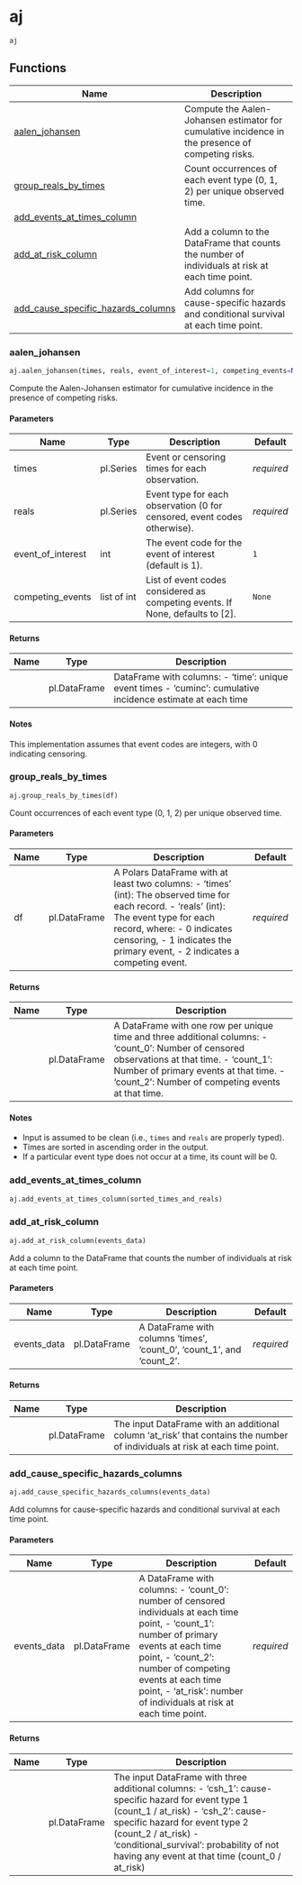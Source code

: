 # aj { #polarstate.aj }

`aj`



## Functions

| Name | Description |
| --- | --- |
| [aalen_johansen](#polarstate.aj.aalen_johansen) | Compute the Aalen-Johansen estimator for cumulative incidence in the presence of competing risks. |
| [group_reals_by_times](#polarstate.aj.group_reals_by_times) | Count occurrences of each event type (0, 1, 2) per unique observed time. |
| [add_events_at_times_column](#polarstate.aj.add_events_at_times_column) |  |
| [add_at_risk_column](#polarstate.aj.add_at_risk_column) | Add a column to the DataFrame that counts the number of individuals at risk at each time point. |
| [add_cause_specific_hazards_columns](#polarstate.aj.add_cause_specific_hazards_columns) | Add columns for cause-specific hazards and conditional survival at each time point. |

### aalen_johansen { #polarstate.aj.aalen_johansen }

```python
aj.aalen_johansen(times, reals, event_of_interest=1, competing_events=None)
```

Compute the Aalen-Johansen estimator for cumulative incidence in the presence of competing risks.

#### Parameters {.doc-section .doc-section-parameters}

| Name              | Type        | Description                                                                   | Default    |
|-------------------|-------------|-------------------------------------------------------------------------------|------------|
| times             | pl.Series   | Event or censoring times for each observation.                                | _required_ |
| reals             | pl.Series   | Event type for each observation (0 for censored, event codes otherwise).      | _required_ |
| event_of_interest | int         | The event code for the event of interest (default is 1).                      | `1`        |
| competing_events  | list of int | List of event codes considered as competing events. If None, defaults to [2]. | `None`     |

#### Returns {.doc-section .doc-section-returns}

| Name   | Type         | Description                                                                                                 |
|--------|--------------|-------------------------------------------------------------------------------------------------------------|
|        | pl.DataFrame | DataFrame with columns: - 'time': unique event times - 'cuminc': cumulative incidence estimate at each time |

#### Notes {.doc-section .doc-section-notes}

This implementation assumes that event codes are integers, with 0 indicating censoring.

### group_reals_by_times { #polarstate.aj.group_reals_by_times }

```python
aj.group_reals_by_times(df)
```

Count occurrences of each event type (0, 1, 2) per unique observed time.

#### Parameters {.doc-section .doc-section-parameters}

| Name   | Type         | Description                                                                                                                                                                                                                                                      | Default    |
|--------|--------------|------------------------------------------------------------------------------------------------------------------------------------------------------------------------------------------------------------------------------------------------------------------|------------|
| df     | pl.DataFrame | A Polars DataFrame with at least two columns: - 'times' (int): The observed time for each record. - 'reals' (int): The event type for each record, where:     - 0 indicates censoring,     - 1 indicates the primary event,     - 2 indicates a competing event. | _required_ |

#### Returns {.doc-section .doc-section-returns}

| Name   | Type         | Description                                                                                                                                                                                                                                 |
|--------|--------------|---------------------------------------------------------------------------------------------------------------------------------------------------------------------------------------------------------------------------------------------|
|        | pl.DataFrame | A DataFrame with one row per unique time and three additional columns: - 'count_0': Number of censored observations at that time. - 'count_1': Number of primary events at that time. - 'count_2': Number of competing events at that time. |

#### Notes {.doc-section .doc-section-notes}

- Input is assumed to be clean (i.e., `times` and `reals` are properly typed).
- Times are sorted in ascending order in the output.
- If a particular event type does not occur at a time, its count will be 0.

### add_events_at_times_column { #polarstate.aj.add_events_at_times_column }

```python
aj.add_events_at_times_column(sorted_times_and_reals)
```



### add_at_risk_column { #polarstate.aj.add_at_risk_column }

```python
aj.add_at_risk_column(events_data)
```

Add a column to the DataFrame that counts the number of individuals at risk at each time point.

#### Parameters {.doc-section .doc-section-parameters}

| Name        | Type         | Description                                                            | Default    |
|-------------|--------------|------------------------------------------------------------------------|------------|
| events_data | pl.DataFrame | A DataFrame with columns 'times', 'count_0', 'count_1', and 'count_2'. | _required_ |

#### Returns {.doc-section .doc-section-returns}

| Name   | Type         | Description                                                                                                                 |
|--------|--------------|-----------------------------------------------------------------------------------------------------------------------------|
|        | pl.DataFrame | The input DataFrame with an additional column 'at_risk' that contains the number of individuals at risk at each time point. |

### add_cause_specific_hazards_columns { #polarstate.aj.add_cause_specific_hazards_columns }

```python
aj.add_cause_specific_hazards_columns(events_data)
```

Add columns for cause-specific hazards and conditional survival at each time point.

#### Parameters {.doc-section .doc-section-parameters}

| Name        | Type         | Description                                                                                                                                                                                                                                                                    | Default    |
|-------------|--------------|--------------------------------------------------------------------------------------------------------------------------------------------------------------------------------------------------------------------------------------------------------------------------------|------------|
| events_data | pl.DataFrame | A DataFrame with columns: - 'count_0': number of censored individuals at each time point, - 'count_1': number of primary events at each time point, - 'count_2': number of competing events at each time point, - 'at_risk': number of individuals at risk at each time point. | _required_ |

#### Returns {.doc-section .doc-section-returns}

| Name   | Type         | Description                                                                                                                                                                                                                                                                                   |
|--------|--------------|-----------------------------------------------------------------------------------------------------------------------------------------------------------------------------------------------------------------------------------------------------------------------------------------------|
|        | pl.DataFrame | The input DataFrame with three additional columns: - 'csh_1': cause-specific hazard for event type 1 (count_1 / at_risk) - 'csh_2': cause-specific hazard for event type 2 (count_2 / at_risk) - 'conditional_survival': probability of not having any event at that time (count_0 / at_risk) |